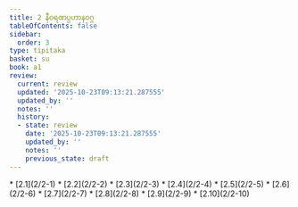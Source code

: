 ```yaml
---
title: 2 နီဝရဏပ္ပဟာနဝဂ္ဂ
tableOfContents: false
sidebar:
  order: 3
type: tipitaka
basket: su
book: a1
review:
  current: review
  updated: '2025-10-23T09:13:21.287555'
  updated_by: ''
  notes: ''
  history:
  - state: review
    date: '2025-10-23T09:13:21.287555'
    updated_by: ''
    notes: ''
    previous_state: draft
---
```



<ReviewStatus review={frontmatter.review} showDetails={true} />

<HypothesisAnnotation frontmatter={frontmatter} />

<DynamicBreadcrumb />



<TableOfContents book="a1" section="2">
* [2.1](2/2-1)
* [2.2](2/2-2)
* [2.3](2/2-3)
* [2.4](2/2-4)
* [2.5](2/2-5)
* [2.6](2/2-6)
* [2.7](2/2-7)
* [2.8](2/2-8)
* [2.9](2/2-9)
* [2.10](2/2-10)
</TableOfContents>